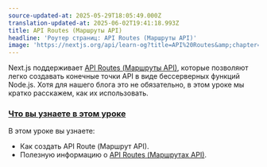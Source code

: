 ```yaml
---
source-updated-at: 2025-05-29T18:05:49.000Z
translation-updated-at: 2025-06-02T19:41:18.993Z
title: API Routes (Маршруты API)
headline: 'Роутер страниц: API Routes (Маршруты API)'
image: 'https://nextjs.org/api/learn-og?title=API%20Routes&amp;chapter=37'
---
```


Next.js поддерживает [API Routes (Маршруты API)](/docs/api-routes/introduction), которые позволяют легко создавать конечные точки API в виде бессерверных функций Node.js. Хотя для нашего блога это не обязательно, в этом уроке мы кратко расскажем, как их использовать.

### [Что вы узнаете в этом уроке](#what-youll-learn-in-this-lesson)

В этом уроке вы узнаете:

* Как создать API Route (Маршрут API).
* Полезную информацию о [API Routes (Маршрутах API)](/docs/api-routes/introduction).
